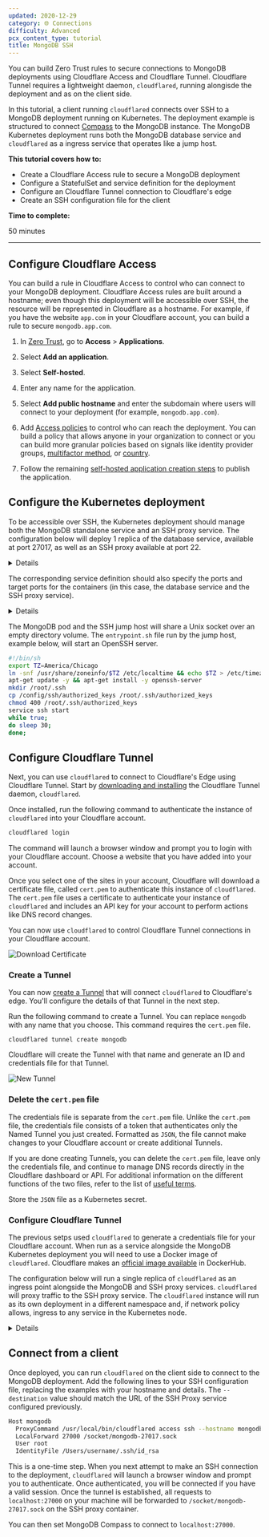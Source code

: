 ```yaml
---
updated: 2020-12-29
category: 🌐 Connections
difficulty: Advanced
pcx_content_type: tutorial
title: MongoDB SSH
---
```



You can build Zero Trust rules to secure connections to MongoDB deployments using Cloudflare Access and Cloudflare Tunnel. Cloudflare Tunnel requires a lightweight daemon, `cloudflared`, running alongisde the deployment and as on the client side.

In this tutorial, a client running `cloudflared` connects over SSH to a MongoDB deployment running on Kubernetes. The deployment example is structured to connect [Compass](https://www.mongodb.com/products/compass) to the MongoDB instance. The MongoDB Kubernetes deployment runs both the MongoDB database service and `cloudflared` as a ingress service that operates like a jump host.

**This tutorial covers how to:**

- Create a Cloudflare Access rule to secure a MongoDB deployment
- Configure a StatefulSet and service definition for the deployment
- Configure an Cloudflare Tunnel connection to Cloudflare's edge
- Create an SSH configuration file for the client

**Time to complete:**

50 minutes

---

## Configure Cloudflare Access

You can build a rule in Cloudflare Access to control who can connect to your MongoDB deployment. Cloudflare Access rules are built around a hostname; even though this deployment will be accessible over SSH, the resource will be represented in Cloudflare as a hostname. For example, if you have the website `app.com` in your Cloudflare account, you can build a rule to secure `mongodb.app.com`.

1. In [Zero Trust](https://one.dash.cloudflare.com/), go to **Access** > **Applications**.

2. Select **Add an application**.

3. Select **Self-hosted**.

4. Enter any name for the application.

5. Select **Add public hostname** and enter the subdomain where users will connect to your deployment (for example, `mongodb.app.com`).

6. Add [Access policies](/cloudflare-one/policies/access/) to control who can reach the deployment. You can build a policy that allows anyone in your organization to connect or you can build more granular policies based on signals like identity provider groups, [multifactor method](/cloudflare-one/tutorials/okta-u2f/), or [country](/cloudflare-one/policies/access/groups/).

7. Follow the remaining [self-hosted application creation steps](/cloudflare-one/applications/configure-apps/self-hosted-public-app/) to publish the application.

## Configure the Kubernetes deployment

To be accessible over SSH, the Kubernetes deployment should manage both the MongoDB standalone service and an SSH proxy service. The configuration below will deploy 1 replica of the database service, available at port 27017, as well as an SSH proxy available at port 22.

<Details header=" StatefulSet Configuration">

```yaml
apiVersion: apps/v1
kind: StatefulSet
metadata:
  name: mongodb-standalone
  namespace: mongodb
spec:
  serviceName: database
  replicas: 1
  selector:
    matchLabels:
      app: database
  template:
    metadata:
      labels:
        app: database
        selector: mongodb-standalone
    spec:
      containers:
        - name: mongodb-standalone
          image: mongo
          command: ["mongod"]
          args: ["--config=/config/mongod.conf"]
          ports:
            - containerPort: 27017
              protocol: TCP
              name: mongod
          volumeMounts:
            - name: mongodb-conf
              mountPath: /config
              readOnly: true
            - name: mongodb-data
              mountPath: /data/db
            - name: tls
              mountPath: /etc/tls
            - name: mongodb-socket
              mountPath: /socket
        - name: ssh-proxy
          image: ubuntu:20.04
          command: ["/scripts/entrypoint.sh"]
          ports:
            - containerPort: 22
              protocol: TCP
              name: ssh-port
          volumeMounts:
            - name: mongodb-socket
              mountPath: /socket
            - name: scripts
              mountPath: /scripts
              readOnly: true
            - name: ssh-authorized-keys
              mountPath: /config/ssh
              readOnly: true
          resources:
            requests:
              cpu: 20m
              memory: 32Mi
      volumes:
        - name: mongodb-socket
          emptyDir: {}
        - name: mongodb-conf
          configMap:
            name: mongodb-standalone
            items:
              - key: mongod.conf
                path: mongod.conf
        - name: tls
          secret:
            secretName: tls
        - name: mongodb-data
          persistentVolumeClaim:
            claimName: mongodb-standalone
        - name: scripts
          configMap:
            name: scripts
            items:
              - key: entrypoint.sh
                path: entrypoint.sh
                mode: 0744
        - name: ssh-authorized-keys
          configMap:
            name: ssh-proxy-config
            items:
              - key: authorized_keys
                path: authorized_keys
                mode: 0400
```

</Details>

The corresponding service definition should also specify the ports and target ports for the containers (in this case, the database service and the SSH proxy service).

<Details header="Service Definition">

```yaml
apiVersion: v1
kind: Service
metadata:
  name: database
  namespace: mongodb
  labels:
    app: database
spec:
  clusterIP: None
  selector:
    app: database
  ports:
    - protocol: TCP
      port: 27017
      targetPort: 27017
---
apiVersion: v1
kind: Service
metadata:
  name: ssh-proxy
  namespace: mongodb
  labels:
    app: database
spec:
  selector:
    app: database
  ports:
    - protocol: TCP
      port: 22
      targetPort: 22
```

</Details>

The MongoDB pod and the SSH jump host will share a Unix socket over an empty directory volume. The `entrypoint.sh` file run by the jump host, example below, will start an OpenSSH server.

```bash
#!/bin/sh
export TZ=America/Chicago
ln -snf /usr/share/zoneinfo/$TZ /etc/localtime && echo $TZ > /etc/timezone
apt-get update -y && apt-get install -y openssh-server
mkdir /root/.ssh
cp /config/ssh/authorized_keys /root/.ssh/authorized_keys
chmod 400 /root/.ssh/authorized_keys
service ssh start
while true;
do sleep 30;
done;
```

## Configure Cloudflare Tunnel

Next, you can use `cloudflared` to connect to Cloudflare's Edge using Cloudflare Tunnel. Start by [downloading and installing](/cloudflare-one/connections/connect-networks/get-started/create-local-tunnel/) the Cloudflare Tunnel daemon, `cloudflared`.

Once installed, run the following command to authenticate the instance of `cloudflared` into your Cloudflare account.

```sh
cloudflared login
```

The command will launch a browser window and prompt you to login with your Cloudflare account. Choose a website that you have added into your account.

Once you select one of the sites in your account, Cloudflare will download a certificate file, called `cert.pem` to authenticate this instance of `cloudflared`. The `cert.pem` file uses a certificate to authenticate your instance of `cloudflared` and includes an API key for your account to perform actions like DNS record changes.

You can now use `cloudflared` to control Cloudflare Tunnel connections in your Cloudflare account.

![Download Certificate](~/assets/images/cloudflare-one/secure-origin-connections/share-new-site/cert-download.png)

### Create a Tunnel

You can now [create a Tunnel](/cloudflare-one/connections/connect-networks/get-started/create-local-tunnel/) that will connect `cloudflared` to Cloudflare's edge. You'll configure the details of that Tunnel in the next step.

Run the following command to create a Tunnel. You can replace `mongodb` with any name that you choose. This command requires the `cert.pem` file.

`cloudflared tunnel create mongodb`

Cloudflare will create the Tunnel with that name and generate an ID and credentials file for that Tunnel.

![New Tunnel](~/assets/images/cloudflare-one/secure-origin-connections/share-new-site/create.png)

### Delete the `cert.pem` file

The credentials file is separate from the `cert.pem` file. Unlike the `cert.pem` file, the credentials file consists of a token that authenticates only the Named Tunnel you just created. Formatted as `JSON`, the file cannot make changes to your Cloudflare account or create additional Tunnels.

If you are done creating Tunnels, you can delete the `cert.pem` file, leave only the credentials file, and continue to manage DNS records directly in the Cloudflare dashboard or API. For additional information on the different functions of the two files, refer to the list of [useful terms](/cloudflare-one/connections/connect-networks/get-started/tunnel-useful-terms/#certpem).

Store the `JSON` file as a Kubernetes secret.

### Configure Cloudflare Tunnel

The previous setps used `cloudflared` to generate a credentials file for your Cloudflare account. When run as a service alongside the MongoDB Kubernetes deployment you will need to use a Docker image of `cloudflared`. Cloudflare makes an [official image available](https://hub.docker.com/r/cloudflare/cloudflared) in DockerHub.

The configuration below will run a single replica of `cloudflared` as an ingress point alongside the MongoDB and SSH proxy services. `cloudflared` will proxy traffic to the SSH proxy service. The `cloudflared` instance will run as its own deployment in a different namespace and, if network policy allows, ingress to any service in the Kubernetes node.

<Details header="`cloudflared` Configuration">

```yaml
apiVersion: apps/v1
kind: Deployment
metadata:
  name: dashboard-tunnel
  namespace: argotunnel
  labels:
    app: dashboard-tunnel
spec:
  replicas: 1
  selector:
    matchLabels:
      app: dashboard-tunnel
  template:
    metadata:
      labels:
        app: dashboard-tunnel
    spec:
      containers:
        - name: dashboard-tunnel
          # Image from https://hub.docker.com/r/cloudflare/cloudflared
          image: cloudflare/cloudflared:2020.11.11
          command: ["cloudflared", "tunnel"]
          args: ["--config", "/etc/tunnel/config.yaml", "run"]
          ports:
            - containerPort: 5000
          livenessProbe:
            tcpSocket:
              port: 5000
            initialDelaySeconds: 60
            periodSeconds: 60
          volumeMounts:
            - name: dashboard-tunnel-config
              mountPath: /etc/tunnel
            - name: tunnel-credentials
              mountPath: /etc/credentials
      volumes:
        - name: dashboard-tunnel-config
          configMap:
            name: dashboard-tunnel-config
        - name: tunnel-credentials
          secret:
            secretName: tunnel-credentials
---
apiVersion: v1
kind: ConfigMap
metadata:
  name: dashboard-tunnel-config
  namespace: argotunnel
data:
  config.yaml: |
    tunnel: 9a00ef26-4997-4de2-83db-631efc74245c
    credentials-file: /etc/credentials/k8s-dashboard.json
    metrics: :5000
    protocol: http2
    no-autoupdate: true
    ingress:
    - hostname: mongodb.widgetcorp.tech
      originRequest:
        bastionMode: true
    - service: http_status:404
```

</Details>

## Connect from a client

Once deployed, you can run `cloudflared` on the client side to connect to the MongoDB deployment. Add the following lines to your SSH configuration file, replacing the examples with your hostname and details. The `--destination` value should match the URL of the SSH Proxy service configured previously.

```bash
Host mongodb
  ProxyCommand /usr/local/bin/cloudflared access ssh --hostname mongodb.widgetcorp.tech --destination ssh-proxy.mongodb.svc.cluster.local:22
  LocalForward 27000 /socket/mongodb-27017.sock
  User root
  IdentityFile /Users/username/.ssh/id_rsa
```

This is a one-time step. When you next attempt to make an SSH connection to the deployment, `cloudflared` will launch a browser window and prompt you to authenticate. Once authenticated, you will be connected if you have a valid session. Once the tunnel is established, all requests to `localhost:27000` on your machine will be forwarded to `/socket/mongodb-27017.sock` on the SSH proxy container.

You can then set MongoDB Compass to connect to `localhost:27000`.
